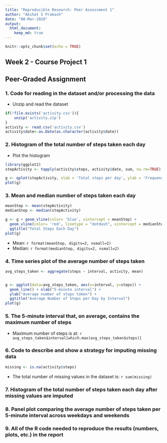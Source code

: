```yaml
---
title: "Reproducible Research: Peer Assessment 1"
author: "Akshat S Prakash"
date: "08-Mar-2020"
output: 
  html_document:
    keep_md: true
---
```


```r
knitr::opts_chunk$set(echo = TRUE)
```

## Week 2 - Course Project 1
## Peer-Graded Assignment

### 1. Code for reading in the dataset and/or processing the data
* Unzip and read the dataset
```r
if(!file.exists('activity.csv')){
    unzip('activity.zip')
}
activity <- read.csv('activity.csv')
activity$date<-as.Date(as.character(activity$date))
```

### 2. Histogram of the total number of steps taken each day
* Plot the histogram
```r
library(ggplot2)
stepActivity <- tapply(activity$steps, activity$date, sum, na.rm=TRUE)

g <- qplot(stepActivity, xlab = 'Total steps per day', ylab = 'Frequency using binwidth 1000', binwidth=1000)
plot(g)
```

### 3. Mean and median number of steps taken each day
```r
meanStep <- mean(stepActivity)
medianStep <- median(stepActivity)

g <- g + geom_vline(color= 'blue', xintercept = meanStep) +
  geom_vline(color= 'red', linetype = "dotdash", xintercept = medianStep) +
  ggtitle("Total Steps Each Day")
plot(g)
```

* Mean: `r format(meanStep, digits=2, nsmall=2)`
* Median: `r format(medianStep, digits=2, nsmall=2)`

### 4. Time series plot of the average number of steps taken
```r
avg_steps_taken <- aggregate(steps ~ interval, activity, mean)


g <- ggplot(data=avg_steps_taken, aes(x=interval, y=steps)) +
  geom_line() + xlab("5-minute interval") +
  ylab("Average number of steps taken") +
  ggtitle("Average Number of Steps per Day by Interval")
plot(g)

```

### 5. The 5-minute interval that, on average, contains the maximum number of steps
* Maximum number of steps is at: `r avg_steps_taken$interval[which.max(avg_steps_taken$steps)]`

### 6. Code to describe and show a strategy for imputing missing data
```r
missing <- is.na(activity$steps)
```
* The total number of missing values in the dataset is: `r sum(missing)`


### 7. Histogram of the total number of steps taken each day after missing values are imputed

### 8. Panel plot comparing the average number of steps taken per 5-minute interval across weekdays and weekends

### 9. All of the R code needed to reproduce the results (numbers, plots, etc.) in the report
